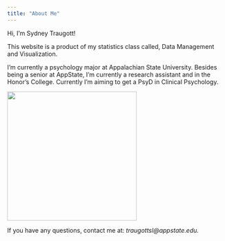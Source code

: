 ```yaml
---
title: "About Me"
---
```


Hi, I'm Sydney Traugott!

This website is a product of my statistics class called, Data Management and Visualization. 

I'm currently a psychology major at Appalachian State University. Besides being a senior at AppState, I'm currently a research assistant and in the Honor's College. Currently I'm aiming to get a PsyD in Clinical Psychology.


![](./Pics/MePic.jpg){fig-align="left" width="300"} 

If you have any questions, contact me at: *traugottsl\@appstate.edu.*
